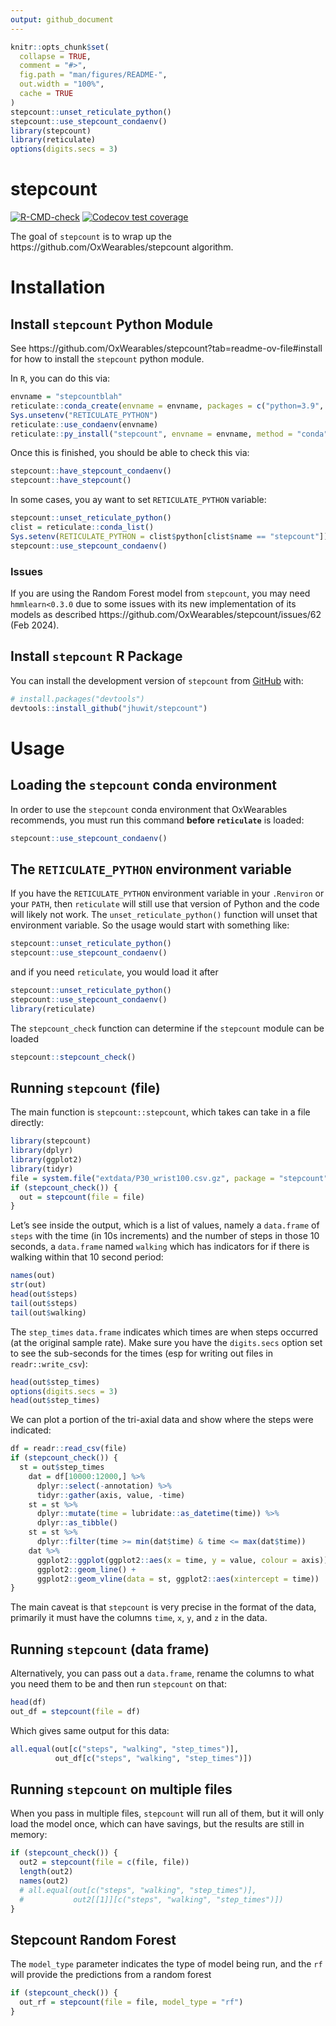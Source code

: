```yaml
---
output: github_document
---
```


<!-- README.md is generated from README.Rmd. Please edit that file -->

```r
knitr::opts_chunk$set(
  collapse = TRUE,
  comment = "#>",
  fig.path = "man/figures/README-",
  out.width = "100%",
  cache = TRUE
)
stepcount::unset_reticulate_python()
stepcount::use_stepcount_condaenv()
library(stepcount)
library(reticulate)
options(digits.secs = 3)
```

# stepcount

<!-- badges: start -->
[![R-CMD-check](https://github.com/jhuwit/stepcount/actions/workflows/R-CMD-check.yaml/badge.svg)](https://github.com/jhuwit/stepcount/actions/workflows/R-CMD-check.yaml)
[![Codecov test coverage](https://codecov.io/gh/jhuwit/stepcount/graph/badge.svg)](https://app.codecov.io/gh/jhuwit/stepcount)
<!-- badges: end -->

The goal of `stepcount` is to wrap up the https://github.com/OxWearables/stepcount algorithm.

# Installation

## Install `stepcount` Python Module

See https://github.com/OxWearables/stepcount?tab=readme-ov-file#install for how to install the `stepcount` python module.

In `R`, you can do this via:

```r
envname = "stepcountblah"
reticulate::conda_create(envname = envname, packages = c("python=3.9", "openjdk", "pip"))
Sys.unsetenv("RETICULATE_PYTHON")
reticulate::use_condaenv(envname)
reticulate::py_install("stepcount", envname = envname, method = "conda", pip = TRUE)
```

Once this is finished, you should be able to check this via:

```r
stepcount::have_stepcount_condaenv()
stepcount::have_stepcount()
```

In some cases, you ay want to set `RETICULATE_PYTHON` variable:

```r
stepcount::unset_reticulate_python()
clist = reticulate::conda_list()
Sys.setenv(RETICULATE_PYTHON = clist$python[clist$name == "stepcount"])
stepcount::use_stepcount_condaenv()
```



### Issues
If you are using the Random Forest model from `stepcount`, you may need `hmmlearn<0.3.0` due to some issues with its new implementation of its models as described https://github.com/OxWearables/stepcount/issues/62 (Feb 2024).

## Install `stepcount` R Package

You can install the development version of `stepcount` from [GitHub](https://github.com/) with:

``` r
# install.packages("devtools")
devtools::install_github("jhuwit/stepcount")
```


# Usage

## Loading the `stepcount` conda environment 
In order to use the `stepcount` conda environment that OxWearables recommends, you must run this command **before `reticulate`** is loaded:
```r
stepcount::use_stepcount_condaenv()
```

## The `RETICULATE_PYTHON` environment variable
If you have the `RETICULATE_PYTHON` environment variable in your `.Renviron` or your `PATH`, then `reticulate` will still use that version of Python and the code will likely not work.  The `unset_reticulate_python()` function will unset that environment variable.  So the usage would start with something like:

```r
stepcount::unset_reticulate_python()
stepcount::use_stepcount_condaenv()
```

and if you need `reticulate`, you would load it after

```r
stepcount::unset_reticulate_python()
stepcount::use_stepcount_condaenv()
library(reticulate)
```

The `stepcount_check` function can determine if the `stepcount` module can be loaded
```r
stepcount::stepcount_check()
```

## Running `stepcount` (file)
The main function is `stepcount::stepcount`, which takes can take in a file directly:

```r
library(stepcount)
library(dplyr)
library(ggplot2)
library(tidyr)
file = system.file("extdata/P30_wrist100.csv.gz", package = "stepcount")
if (stepcount_check()) {
  out = stepcount(file = file)
}
```

Let's see inside the output, which is a list of values, namely a `data.frame` of `steps` with the time (in 10s increments) and the number of steps in those 10 seconds, a `data.frame` named `walking` which has indicators for if there is walking within that 10 second period:

```r
names(out)
str(out)
head(out$steps)
tail(out$steps)
tail(out$walking)
```

The `step_times` `data.frame` indicates which times are when steps occurred (at the original sample rate).  Make sure you have the `digits.secs` option set to see the sub-seconds for the times (esp for writing out files in `readr::write_csv`):

```r
head(out$step_times)
options(digits.secs = 3)
head(out$step_times)
```

We can plot a portion of the tri-axial data and show where the steps were indicated:
```r
df = readr::read_csv(file)
if (stepcount_check()) {
  st = out$step_times
    dat = df[10000:12000,] %>%
      dplyr::select(-annotation) %>%
      tidyr::gather(axis, value, -time)
    st = st %>%
      dplyr::mutate(time = lubridate::as_datetime(time)) %>%
      dplyr::as_tibble()
    st = st %>%
      dplyr::filter(time >= min(dat$time) & time <= max(dat$time))
    dat %>%
      ggplot2::ggplot(ggplot2::aes(x = time, y = value, colour = axis)) +
      ggplot2::geom_line() +
      ggplot2::geom_vline(data = st, ggplot2::aes(xintercept = time))
}
```

The main caveat is that `stepcount` is very precise in the format of the data, primarily it must have the columns `time`, `x`, `y`, and `z` in the data.  

## Running `stepcount` (data frame)
Alternatively, you can pass out a `data.frame`, rename the columns to what you need them to be and then run `stepcount` on that:

```r
head(df)
out_df = stepcount(file = df)
```

Which gives same output for this data:

```r
all.equal(out[c("steps", "walking", "step_times")],
          out_df[c("steps", "walking", "step_times")])
```


## Running `stepcount` on multiple files
When you pass in multiple files, `stepcount` will run all of them, but it will only load the model once, which can have savings, but the results are still in memory:
```r
if (stepcount_check()) {
  out2 = stepcount(file = c(file, file))
  length(out2)
  names(out2)
  # all.equal(out[c("steps", "walking", "step_times")], 
  #           out2[[1]][c("steps", "walking", "step_times")])
}
```


## Stepcount Random Forest
The `model_type` parameter indicates the type of model being run, and the `rf` will provide the predictions from a random forest

```r
if (stepcount_check()) {
  out_rf = stepcount(file = file, model_type = "rf")
}
```

